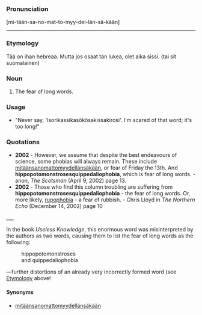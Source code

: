 ===Pronunciation===

[mi-tään-sa-no-mat-to-myy-del-län-sä-kään]
<hr>

===Etymology===
Tää on ihan hebreaa. Mutta jos osaat tän lukea, olet aika sissi. (tai sit suomalainen)

===Noun===

#The fear of long words.

===Usage===

*"Never say, 'Isorikassikasökösakissakirosi'.  I'm scared of that word; it's too long!"

===Quotations===

*'''2002''' - However, we assume that despite the best endeavours of science, some phobias will always remain. These include [[mitäänsanomattomyydellänsäkään]], or fear of Friday the 13th. And '''hippopotomonstrosesquippedaliophobia''', which is fear of long words.  - anon, ''The Scotsman'' (April 9, 2002) page 13.
*'''2002''' - Those who find this column troubling are suffering from '''hippopotomonstrosesquippedaliophobia''' - the fear of long words. Or, more likely, [[rupophobia]] - a fear of rubbish. - Chris Lloyd in ''The Northern Echo'' (December 14, 2002) page 10

___

In the book ''Useless Knowledge'', this enormous word was misinterpreted by the authors as two words, causing them to list the fear of long words as the following:

:hippopotomonstroses
:and quippedaliophobia

—further distortions of an already very incorrectly formed word (see [[Hippopotomonstrosesquippedaliophobia#Etymology|Etymology]] above!

====Synonyms====

*[[mitäänsanomattomyydellänsäkään]]

<!--is this useful?
====Other====

This word does not actually anything to do with monstrous hippopotami.
-->